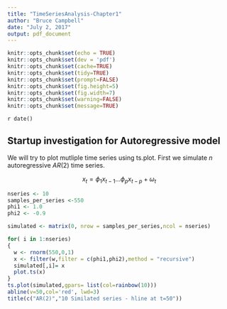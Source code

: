 ```yaml
---
title: "TimeSeriesAnalysis-Chapter1"
author: "Bruce Campbell"
date: "July 2, 2017"
output: pdf_document
---
```

```r
knitr::opts_chunk$set(echo = TRUE)
knitr::opts_chunk$set(dev = 'pdf')
knitr::opts_chunk$set(cache=TRUE)
knitr::opts_chunk$set(tidy=TRUE)
knitr::opts_chunk$set(prompt=FALSE)
knitr::opts_chunk$set(fig.height=5)
knitr::opts_chunk$set(fig.width=7)
knitr::opts_chunk$set(warning=FALSE)
knitr::opts_chunk$set(message=TRUE)
```

`r date()`

## Startup investigation for Autoregressive model

We will try to plot mutliple time series using ts.plot.  First we simulate $n$ autoregressive $AR(2)$ time series.

$$ x_t = \phi_1 x_{t-1}  \ldots  \phi_p x_{t-p} + \omega_t$$ 

```r
nseries <- 10
samples_per_series <-550
phi1 <- 1.0
phi2 <- -0.9

simulated <- matrix(0, nrow = samples_per_series,ncol = nseries)

for( i in 1:nseries)
{
  w <- rnorm(550,0,1)
  x <- filter(w,filter = c(phi1,phi2),method = "recursive")
  simulated[,i]= x
  plot.ts(x)
}
ts.plot(simulated,gpars= list(col=rainbow(10)))
abline(v=50,col='red', lwd=3)
title(c("AR(2)","10 Similated series - hline at t=50"))

```






